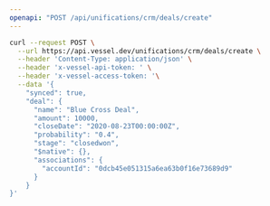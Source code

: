 ```yaml
---
openapi: "POST /api/unifications/crm/deals/create"
---
```


<RequestExample>

```bash Request
curl --request POST \
  --url https://api.vessel.dev/unifications/crm/deals/create \
  --header 'Content-Type: application/json' \
  --header 'x-vessel-api-token: ' \
  --header 'x-vessel-access-token: '\
  --data '{
    "synced": true,
    "deal": {
      "name": "Blue Cross Deal",
      "amount": 10000,
      "closeDate": "2020-08-23T00:00:00Z",
      "probability": "0.4",
      "stage": "closedwon",
      "$native": {},
      "associations": {
        "accountId": "0dcb45e051315a6ea63b0f16e73689d9"
      }
    }
}'
```

</RequestExample>
